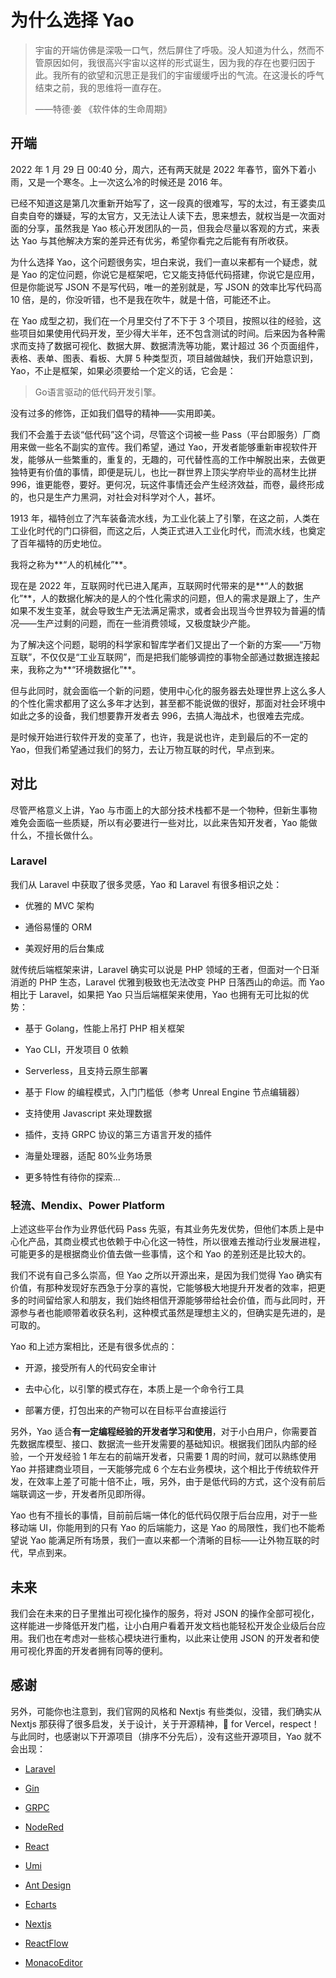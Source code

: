 # 为什么选择 Yao

<blockquote>
	<p>
		宇宙的开端仿佛是深吸一口气，然后屏住了呼吸。没人知道为什么，然而不管原因如何，我很高兴宇宙以这样的形式诞生，因为我的存在也要归因于此。我所有的欲望和沉思正是我们的宇宙缓缓呼出的气流。在这漫长的呼气结束之前，我的思维将一直存在。
	</p>
	<p>——特德·姜 《软件体的生命周期》</p>
</blockquote>

## 开端

2022 年 1 月 29 日 00:40 分，周六，还有两天就是 2022 年春节，窗外下着小雨，又是一个寒冬。上一次这么冷的时候还是 2016 年。

已经不知道这是第几次重新开始写了，这一段真的很难写，写的太过，有王婆卖瓜自卖自夸的嫌疑，写的太官方，又无法让人读下去，思来想去，就权当是一次面对面的分享，虽然我是 Yao 核心开发团队的一员，但我会尽量以客观的方式，来表达 Yao 与其他解决方案的差异还有优劣，希望你看完之后能有有所收获。

为什么选择 Yao，这个问题很务实，坦白来说，我们一直以来都有一个疑虑，就是 Yao 的定位问题，你说它是框架吧，它又能支持低代码搭建，你说它是应用，但是你能说写 JSON 不是写代码，唯一的差别就是，写 JSON 的效率比写代码高 10 倍，是的，你没听错，也不是我在吹牛，就是十倍，可能还不止。

在 Yao 成型之初，我们在一个月里交付了不下于 3 个项目，按照以往的经验，这些项目如果使用代码开发，至少得大半年，还不包含测试的时间。后来因为各种需求而支持了数据可视化、数据大屏、数据清洗等功能，累计超过 36 个页面组件，表格、表单、图表、看板、大屏 5 种类型页，项目越做越快，我们开始意识到，Yao，不止是框架，如果必须要给一个定义的话，它会是：

<blockquote>Go语言驱动的低代码开发引擎。</blockquote>

没有过多的修饰，正如我们倡导的精神——实用即美。

我们不会羞于去谈“低代码”这个词，尽管这个词被一些 Pass（平台即服务）厂商用来做一些名不副实的宣传。我们希望，通过 Yao，开发者能够重新审视软件开发，能够从一些繁重的，重复的，无趣的，可代替性高的工作中解脱出来，去做更独特更有价值的事情，即便是玩儿，也比一群世界上顶尖学府毕业的高材生比拼 996，谁更能卷，要好。更何况，玩这件事情还会产生经济效益，而卷，最终形成的，也只是生产力黑洞，对社会对科学对个人，甚坏。

1913 年，福特创立了汽车装备流水线，为工业化装上了引擎，在这之前，人类在工业化时代的门口徘徊，而这之后，人类正式进入工业化时代，而流水线，也奠定了百年福特的历史地位。

我将之称为**“人的机械化”**。

现在是 2022 年，互联网时代已进入尾声，互联网时代带来的是**“人的数据化”**，人的数据化解决的是人的个性化需求的问题，但人的需求是跟上了，生产如果不发生变革，就会导致生产无法满足需求，或者会出现当今世界较为普遍的情况——生产过剩的问题，而在一些消费领域，又极度缺少产能。

为了解决这个问题，聪明的科学家和智库学者们又提出了一个新的方案——“万物互联”，不仅仅是“工业互联网”，而是把我们能够调控的事物全部通过数据连接起来，我称之为**“环境数据化”**。

但与此同时，就会面临一个新的问题，使用中心化的服务器去处理世界上这么多人的个性化需求都用了这么多年才达到，甚至都不能说做的很好，那面对社会环境中如此之多的设备，我们想要靠开发者去 996，去搞人海战术，也很难去完成。

是时候开始进行软件开发的变革了，也许，我是说也许，走到最后的不一定的 Yao，但我们希望通过我们的努力，去让万物互联的时代，早点到来。

## 对比

尽管严格意义上讲，Yao 与市面上的大部分技术栈都不是一个物种，但新生事物难免会面临一些质疑，所以有必要进行一些对比，以此来告知开发者，Yao 能做什么，不擅长做什么。

### Laravel

我们从 Laravel 中获取了很多灵感，Yao 和 Laravel 有很多相识之处：

- 优雅的 MVC 架构

- 通俗易懂的 ORM

- 美观好用的后台集成

就传统后端框架来讲，Laravel 确实可以说是 PHP 领域的王者，但面对一个日渐消逝的 PHP 生态，Laravel 优雅到极致也无法改变 PHP 日落西山的命运。而 Yao 相比于 Laravel，如果把 Yao 只当后端框架来使用，Yao 也拥有无可比拟的优势：

- 基于 Golang，性能上吊打 PHP 相关框架

- Yao CLI，开发项目 0 依赖

- Serverless，且支持云原生部署

- 基于 Flow 的编程模式，入门门槛低（参考 Unreal Engine 节点编辑器）

- 支持使用 Javascript 来处理数据

- 插件，支持 GRPC 协议的第三方语言开发的插件

- 海量处理器，适配 80%业务场景

- 更多特性有待你的探索...

### 轻流、Mendix、Power Platform

上述这些平台作为业界低代码 Pass 先驱，有其业务先发优势，但他们本质上是中心化产品，其商业模式也依赖于中心化这一特性，所以很难去推动行业发展进程，可能更多的是根据商业价值去做一些事情，这个和 Yao 的差别还是比较大的。

我们不说有自己多么崇高，但 Yao 之所以开源出来，是因为我们觉得 Yao 确实有价值，有那种发现好东西急于分享的喜悦，它能够极大地提升开发者的效率，把更多的时间留给家人和朋友，我们始终相信开源能够带给社会价值，而与此同时，开源参与者也能顺带着收获名利，这种模式虽然是理想主义的，但确实是先进的，是可取的。

Yao 和上述方案相比，还是有很多优点的：

- 开源，接受所有人的代码安全审计

- 去中心化，以引擎的模式存在，本质上是一个命令行工具

- 部署方便，打包出来的产物可以在目标平台直接运行

另外，Yao 适合**有一定编程经验的开发者学习和使用**，对于小白用户，你需要首先数据库模型、接口、数据流一些开发需要的基础知识。根据我们团队内部的经验，一个开发经验 1 年左右的前端开发者，只需要 1 周的时间，就可以熟练使用 Yao 并搭建商业项目，一天能够完成 6 个左右业务模块，这个相比于传统软件开发，在效率上差了可能十倍不止，哦，另外，由于是低代码的方式，这个没有前后端联调这一步，开发者所见即所得。

Yao 也有不擅长的事情，目前前后端一体化的低代码仅限于后台应用，对于一些移动端 UI，你能用到的只有 Yao 的后端能力，这是 Yao 的局限性，我们也不能希望说 Yao 能满足所有场景，我们一直以来都一个清晰的目标——让外物互联的时代，早点到来。

## 未来

我们会在未来的日子里推出可视化操作的服务，将对 JSON 的操作全部可视化，这样能进一步降低开发门槛，让小白用户看着开发文档也能轻松开发企业级后台应用。我们也在考虑对一些核心模块进行重构，以此来让使用 JSON 的开发者和使用可视化界面的开发者拥有同等的便利。

## 感谢

另外，可能你也注意到，我们官网的风格和 Nextjs 有些类似，没错，我们确实从 Nextjs 那获得了很多启发，关于设计，关于开源精神，🙏 for Vercel，respect！与此同时，也感谢以下开源项目（排序不分先后），没有这些开源项目，Yao 就不会出现：

- [Laravel](https://github.com/laravel/laravel)

- [Gin](https://github.com/gin-gonic/gin)

- [GRPC](https://www.grpc.io/)

- [NodeRed](https://nodered.org/)

- [React](https://github.com/facebook/react)

- [Umi](https://github.com/umijs/umi)

- [Ant Design](https://github.com/ant-design/ant-design)

- [Echarts](https://github.com/apache/echarts)

- [Nextjs](https://github.com/vercel/next.js)

- [ReactFlow](https://github.com/wbkd/react-flow)

- [MonacoEditor](https://github.com/microsoft/monaco-editor)
